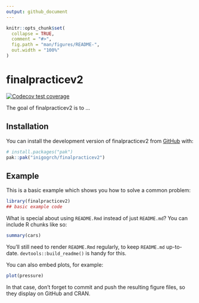 ```yaml
---
output: github_document
---
```


<!-- README.md is generated from README.Rmd. Please edit that file -->

```r
knitr::opts_chunk$set(
  collapse = TRUE,
  comment = "#>",
  fig.path = "man/figures/README-",
  out.width = "100%"
)
```

# finalpracticev2

<!-- badges: start -->
[![Codecov test coverage](https://codecov.io/gh/inigogrch/finalpracticev2/graph/badge.svg)](https://app.codecov.io/gh/inigogrch/finalpracticev2)
<!-- badges: end -->

The goal of finalpracticev2 is to ...

## Installation

You can install the development version of finalpracticev2 from [GitHub](https://github.com/) with:

``` r
# install.packages("pak")
pak::pak("inigogrch/finalpracticev2")
```

## Example

This is a basic example which shows you how to solve a common problem:

```r
library(finalpracticev2)
## basic example code
```

What is special about using `README.Rmd` instead of just `README.md`? You can include R chunks like so:

```r
summary(cars)
```

You'll still need to render `README.Rmd` regularly, to keep `README.md` up-to-date. `devtools::build_readme()` is handy for this.

You can also embed plots, for example:

```r
plot(pressure)
```

In that case, don't forget to commit and push the resulting figure files, so they display on GitHub and CRAN.
